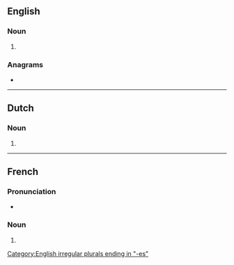 ==English==

===Noun===
{{head|en|noun form}}

# {{plural of|en|mitosis}}

===Anagrams===
* {{anagrams|en|a=eimosst|Moisset|osmites|sitsome|somites}}

[[Category:English irregular plurals ending in "-es"]]

----

==Dutch==

===Noun===
{{head|nl|noun plural form}}

# {{nl-noun form of|pl|mitose}}

----

==French==

===Pronunciation===
* {{IPA|fr|/mi.tɔz/}}

===Noun===
{{head|fr|noun plural form|g=f}}

# {{plural of|fr|mitose}}
